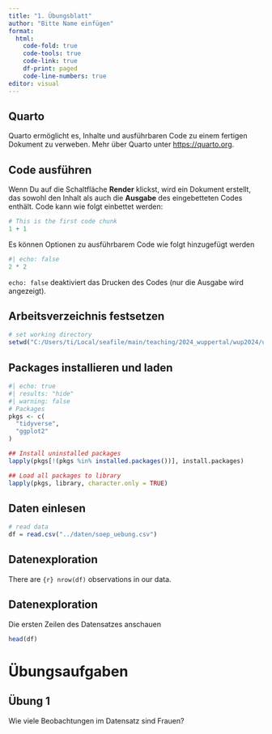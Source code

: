 ```yaml
---
title: "1. Übungsblatt"
author: "Bitte Name einfügen"
format: 
  html:
    code-fold: true
    code-tools: true
    code-link: true
    df-print: paged
    code-line-numbers: true
editor: visual
---
```


## Quarto

Quarto ermöglicht es, Inhalte und ausführbaren Code zu einem fertigen Dokument zu verweben. Mehr über Quarto unter <https://quarto.org>.

## Code ausführen

Wenn Du auf die Schaltfläche **Render** klickst, wird ein Dokument erstellt, das sowohl den Inhalt als auch die **Ausgabe** des eingebetteten Codes enthält. Code kann wie folgt einbettet werden:

```r
# This is the first code chunk
1 + 1
```

Es können Optionen zu ausführbarem Code wie folgt hinzugefügt werden

```r
#| echo: false
2 * 2
```

`echo: false` deaktiviert das Drucken des Codes (nur die Ausgabe wird angezeigt).


## Arbeitsverzeichnis festsetzen
```r
# set working directory
setwd("C:/Users/ti/Local/seafile/main/teaching/2024_wuppertal/wup2024/uebungen")
```

## Packages installieren und laden

```r
#| echo: true
#| results: "hide"
#| warning: false
# Packages
pkgs <- c(
  "tidyverse",
  "ggplot2"
) 

## Install uninstalled packages
lapply(pkgs[!(pkgs %in% installed.packages())], install.packages)

## Load all packages to library
lapply(pkgs, library, character.only = TRUE)

```




## Daten einlesen

```r
# read data
df = read.csv("../daten/soep_uebung.csv")
```


## Datenexploration

There are `{r} nrow(df)` observations in our data.


## Datenexploration

Die ersten Zeilen des Datensatzes anschauen
```r
head(df)
```


# Übungsaufgaben

## Übung 1

Wie viele Beobachtungen im Datensatz sind Frauen?

```r

```
